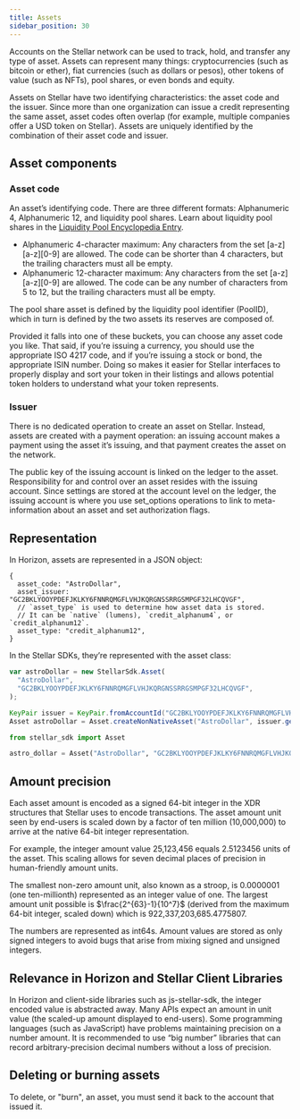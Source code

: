 ```yaml
---
title: Assets
sidebar_position: 30
---
```



Accounts on the Stellar network can be used to track, hold, and transfer any type of asset. Assets can represent many things: cryptocurrencies (such as bitcoin or ether), fiat currencies (such as dollars or pesos), other tokens of value (such as NFTs), pool shares, or even bonds and equity.

Assets on Stellar have two identifying characteristics: the asset code and the issuer. Since more than one organization can issue a credit representing the same asset, asset codes often overlap (for example, multiple companies offer a USD token on Stellar). Assets are uniquely identified by the combination of their asset code and issuer.

## Asset components

### Asset code

An asset’s identifying code. There are three different formats: Alphanumeric 4, Alphanumeric 12, and liquidity pool shares. Learn about liquidity pool shares in the [Liquidity Pool Encyclopedia Entry](../../encyclopedia/liquidity-on-stellar-sdex-liquidity-pools).

- Alphanumeric 4-character maximum: Any characters from the set [a-z][a-z][0-9] are allowed. The code can be shorter than 4 characters, but the trailing characters must all be empty.
- Alphanumeric 12-character maximum: Any characters from the set [a-z][a-z][0-9] are allowed. The code can be any number of characters from 5 to 12, but the trailing characters must all be empty.

The pool share asset is defined by the liquidity pool identifier (PoolID), which in turn is defined by the two assets its reserves are composed of.

Provided it falls into one of these buckets, you can choose any asset code you like. That said, if you’re issuing a currency, you should use the appropriate ISO 4217 code, and if you’re issuing a stock or bond, the appropriate ISIN number. Doing so makes it easier for Stellar interfaces to properly display and sort your token in their listings and allows potential token holders to understand what your token represents.

### Issuer

There is no dedicated operation to create an asset on Stellar. Instead, assets are created with a payment operation: an issuing account makes a payment using the asset it’s issuing, and that payment creates the asset on the network.

The public key of the issuing account is linked on the ledger to the asset. Responsibility for and control over an asset resides with the issuing account. Since settings are stored at the account level on the ledger, the issuing account is where you use set_options operations to link to meta-information about an asset and set authorization flags.

## Representation

In Horizon, assets are represented in a JSON object:

```json5
{
  asset_code: "AstroDollar",
  asset_issuer: "GC2BKLYOOYPDEFJKLKY6FNNRQMGFLVHJKQRGNSSRRGSMPGF32LHCQVGF",
  // `asset_type` is used to determine how asset data is stored.
  // It can be `native` (lumens), `credit_alphanum4`, or `credit_alphanum12`.
  asset_type: "credit_alphanum12",
}
```

In the Stellar SDKs, they’re represented with the asset class:

<CodeExample>

```js
var astroDollar = new StellarSdk.Asset(
  "AstroDollar",
  "GC2BKLYOOYPDEFJKLKY6FNNRQMGFLVHJKQRGNSSRRGSMPGF32LHCQVGF",
);
```

```java
KeyPair issuer = KeyPair.fromAccountId("GC2BKLYOOYPDEFJKLKY6FNNRQMGFLVHJKQRGNSSRRGSMPGF32LHCQVGF");
Asset astroDollar = Asset.createNonNativeAsset("AstroDollar", issuer.getAccountId());
```

```python
from stellar_sdk import Asset

astro_dollar = Asset("AstroDollar", "GC2BKLYOOYPDEFJKLKY6FNNRQMGFLVHJKQRGNSSRRGSMPGF32LHCQVGF")
```

</CodeExample>

## Amount precision

Each asset amount is encoded as a signed 64-bit integer in the XDR structures that Stellar uses to encode transactions. The asset amount unit seen by end-users is scaled down by a factor of ten million (10,000,000) to arrive at the native 64-bit integer representation.

For example, the integer amount value 25,123,456 equals 2.5123456 units of the asset. This scaling allows for seven decimal places of precision in human-friendly amount units.

The smallest non-zero amount unit, also known as a stroop, is 0.0000001 (one ten-millionth) represented as an integer value of one. The largest amount unit possible is $\frac{2^{63}-1}{10^7}$ (derived from the maximum 64-bit integer, scaled down) which is 922,337,203,685.4775807.

The numbers are represented as int64s. Amount values are stored as only signed integers to avoid bugs that arise from mixing signed and unsigned integers.

## Relevance in Horizon and Stellar Client Libraries

In Horizon and client-side libraries such as js-stellar-sdk, the integer encoded value is abstracted away. Many APIs expect an amount in unit value (the scaled-up amount displayed to end-users). Some programming languages (such as JavaScript) have problems maintaining precision on a number amount. It is recommended to use “big number” libraries that can record arbitrary-precision decimal numbers without a loss of precision.

## Deleting or burning assets

To delete, or "burn", an asset, you must send it back to the account that issued it.
